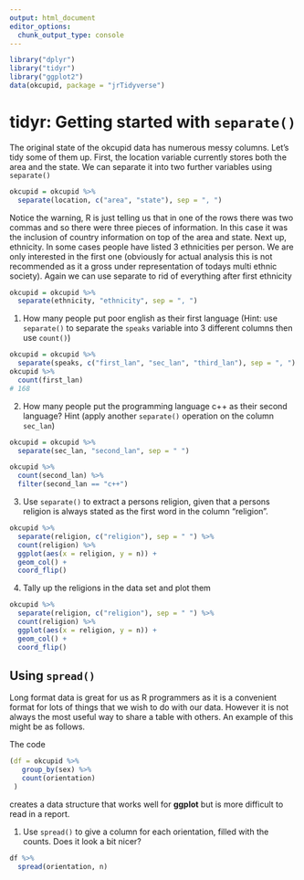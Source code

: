 ```yaml
---
output: html_document
editor_options: 
  chunk_output_type: console
---
```

```r
library("dplyr")
library("tidyr")
library("ggplot2")
data(okcupid, package = "jrTidyverse")
```

# tidyr: Getting started with `separate()`

The original state of the okcupid data has numerous messy columns. Let's tidy some of them up. First, the location variable currently stores both the area and the state. We can separate it into two further variables using `separate()`

```r
okcupid = okcupid %>%
  separate(location, c("area", "state"), sep = ", ")
```

Notice the warning, R is just telling us that in one of the rows there was two commas and so there were three pieces of information. In this case it was the inclusion of country information on top of the area and state. Next up, ethnicity. In some cases people have listed 3 ethnicities per person. We are only interested in the first one (obviously for actual analysis this is not recommended as it a gross under representation of todays multi ethnic society). Again we can use separate to rid of everything after first ethnicity

```r
okcupid = okcupid %>%
  separate(ethnicity, "ethnicity", sep = ", ")
```

1. How many people put poor english as their first language (Hint: use `separate()` to separate the `speaks` variable into $3$ different columns then use `count()`)

```r
okcupid = okcupid %>%
  separate(speaks, c("first_lan", "sec_lan", "third_lan"), sep = ", ")
okcupid %>%
  count(first_lan)
# 168
```

2. How many people put the programming language c++ as their second language? Hint (apply another `separate()`
operation on the column `sec_lan`)

```r
okcupid = okcupid %>%
  separate(sec_lan, "second_lan", sep = " ")
```

```r
okcupid %>%
  count(second_lan) %>%
  filter(second_lan == "c++")
```

3. Use `separate()` to extract a persons religion, given that a persons religion is always stated as the first word in the column "religion". 
```r
okcupid %>%
  separate(religion, c("religion"), sep = " ") %>%
  count(religion) %>%
  ggplot(aes(x = religion, y = n)) +
  geom_col() +
  coord_flip()
```

4. Tally up the religions in the data set and plot them
```r
okcupid %>%
  separate(religion, c("religion"), sep = " ") %>%
  count(religion) %>%
  ggplot(aes(x = religion, y = n)) +
  geom_col() +
  coord_flip()
```

## Using `spread()`

Long format data is great for us as R programmers as it is a convenient format for lots of things that we wish to do with our data. However it is not always the most useful way to share a table with others. An example of this might be as follows.

The code

```r
(df = okcupid %>%
   group_by(sex) %>%
   count(orientation)
 )
```

creates a data structure that works well for **ggplot** but is more difficult to read in a report.

1. Use `spread()` to give a column for each orientation, filled with the counts. Does it look a bit nicer?

```r
df %>%
  spread(orientation, n)
```

